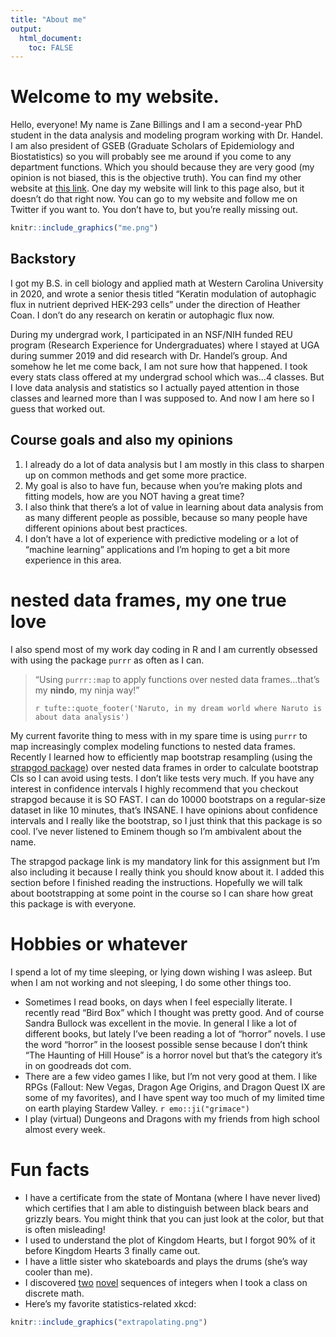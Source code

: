 ```yaml
---
title: "About me"
output: 
  html_document:
    toc: FALSE
---
```


# Welcome to my website.

Hello, everyone! My name is Zane Billings and I am a second-year PhD student in the data analysis and modeling program working with Dr. Handel. I am also president of GSEB (Graduate Scholars of Epidemiology and Biostatistics) so you will probably see me around if you come to any department functions. Which you should because they are very good (my opinion is not biased, this is the objective truth). You can find my other website at [this link](https://wz-billings.rbind.io). One day my website will link to this page also, but it doesn't do that right now. You can go to my website and follow me on Twitter if you want to. You don't have to, but you're really missing out.

```r
knitr::include_graphics("me.png")
```

## Backstory
I got my B.S. in cell biology and applied math at Western Carolina University in 2020, and wrote a senior thesis titled "Keratin modulation of autophagic flux in nutrient deprived HEK-293 cells" under the direction of Heather Coan. I don't do any research on keratin or autophagic flux now.

During my undergrad work, I participated in an NSF/NIH funded REU program (Research Experience for Undergraduates) where I stayed at UGA during summer 2019 and did research with Dr. Handel's group. And somehow he let me come back, I am not sure how that happened. I took every stats class offered at my undergrad school which was...4 classes. But I love data analysis and statistics so I actually payed attention in those classes and learned more than I was supposed to. And now I am here so I guess that worked out.

## Course goals and also my opinions

1. I already do a lot of data analysis but I am mostly in this class to sharpen up on common methods and get some more practice.
2. My goal is also to have fun, because when you're making plots and fitting models, how are you NOT having a great time?
3. I also think that there's a lot of value in learning about data analysis from as many different people as possible, because so many people have different opinions about best practices.
4. I don't have a lot of experience with predictive modeling or a lot of "machine learning" applications and I'm hoping to get a bit more experience in this area.

# nested data frames, my one true love

I also spend most of my work day coding in R and I am currently obsessed with using the package `purrr` as often as I can.

> "Using `purrr::map` to apply functions over nested data frames...that's my **nindo**, my ninja way!"
>
> `r tufte::quote_footer('Naruto, in my dream world where Naruto is about data analysis')`

My current favorite thing to mess with in my spare time is using `purrr` to map increasingly complex modeling functions to nested data frames. Recently I learned how to efficiently map bootstrap resampling (using the [strapgod package](https://davisvaughan.github.io/strapgod/index.html)) over nested data frames in order to calculate bootstrap CIs so I can avoid using tests. I don't like tests very much. If you have any interest in confidence intervals I highly recommend that you checkout strapgod because it is SO FAST. I can do 10000 bootstraps on a regular-size dataset in like 10 minutes, that's INSANE. I have opinions about confidence intervals and I really like the bootstrap, so I just think that this package is so cool. I've never listened to Eminem though so I'm ambivalent about the name.

The strapgod package link is my mandatory link for this assignment but I'm also including it because I really think you should know about it. I added this section before I finished reading the instructions. Hopefully we will talk about bootstrapping at some point in the course so I can share how great this package is with everyone.

# Hobbies or whatever

I spend a lot of my time sleeping, or lying down wishing I was asleep. But when I am not working and not sleeping, I do some other things too.

* Sometimes I read books, on days when I feel especially literate. I recently read "Bird Box" which I thought was pretty good. And of course Sandra Bullock was excellent in the movie. In general I like a lot of different books, but lately I've been reading a lot of "horror" novels. I use the word "horror" in the loosest possible sense because I don't think "The Haunting of Hill House" is a horror novel but that's the category it's in on goodreads dot com.
* There are a few video games I like, but I'm not very good at them. I like RPGs (Fallout: New Vegas, Dragon Age Origins, and Dragon Quest IX are some of my favorites), and I have spent way too much of my limited time on earth playing Stardew Valley. `r emo::ji("grimace")`
* I play (virtual) Dungeons and Dragons with my friends from high school almost every week. 

# Fun facts

* I have a certificate from the state of Montana (where I have never lived) which certifies that I am able to distinguish between black bears and grizzly bears. You might think that you can just look at the color, but that is often misleading!
* I used to understand the plot of Kingdom Hearts, but I forgot 90% of it before Kingdom Hearts 3 finally came out.
* I have a little sister who skateboards and plays the drums (she's way cooler than me).
* I discovered [two](https://oeis.org/A319302) [novel](https://oeis.org/A309092) sequences of integers when I took a class on discrete math.
* Here's my favorite statistics-related xkcd:

```r
knitr::include_graphics("extrapolating.png")
```

